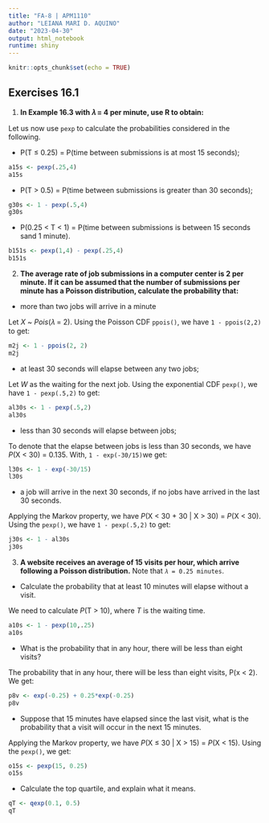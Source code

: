 ---
title: "FA-8 | APM1110"
author: "LEIANA MARI D. AQUINO"
date: "2023-04-30"
output: html_notebook
runtime: shiny
---

```{r setup, include=FALSE}
knitr::opts_chunk$set(echo = TRUE)
```

## **Exercises 16.1** {style="Blue"}

1.  **In Example 16.3 with 𝜆 = 4 per minute, use R to obtain:**

Let us now use `pexp` to calculate the probabilities considered in the following.

-   P(T ≤ 0.25) = P(time between submissions is at most 15 seconds);

```{r, echo = FALSE}
a15s <- pexp(.25,4)
a15s
```

-   P(T \> 0.5) = P(time between submissions is greater than 30 seconds);

```{r, echo = FALSE}
g30s <- 1 - pexp(.5,4)
g30s
```

-   P(0.25 \< T \< 1) = P(time between submissions is between 15 seconds sand 1 minute).

```{r, echo = FALSE}
b151s <- pexp(1,4) - pexp(.25,4)
b151s
```

2.  **The average rate of job submissions in a computer center is 2 per minute. If it can be assumed that the number of submissions per minute has a Poisson distribution, calculate the probability that:**

-   more than two jobs will arrive in a minute

Let *X* \~ *Pois*(𝜆 = 2). Using the Poisson CDF `ppois()`, we have `1 - ppois(2,2)` to get:

```{r, echo = FALSE}
m2j <- 1 - ppois(2, 2)
m2j
```

-   at least 30 seconds will elapse between any two jobs;

Let *W* as the waiting for the next job. Using the exponential CDF `pexp()`, we have `1 - pexp(.5,2)` to get:

```{r, echo = FALSE}
al30s <- 1 - pexp(.5,2)
al30s
```

-   less than 30 seconds will elapse between jobs;

To denote that the elapse between jobs is less than 30 seconds, we have *P*(X \< 30) = 0.135. With, `1 - exp(-30/15)`we get:

```{r, echo = FALSE}
l30s <- 1 - exp(-30/15)
l30s
```

-   a job will arrive in the next 30 seconds, if no jobs have arrived in the last 30 seconds.

Applying the Markov property, we have *P*(X \< 30 + 30 \| X \> 30) = *P*(X \< 30). Using the `pexp()`, we have `1 - pexp(.5,2)` to get:

```{r, echo = FALSE}
j30s <- 1 - al30s
j30s
```

3.  **A website receives an average of 15 visits per hour, which arrive following a Poisson distribution.** Note that `𝜆 = 0.25 minutes`.

-   Calculate the probability that at least 10 minutes will elapse without a visit.

We need to calculate *P*(T \> 10), where *T* is the waiting time.

```{r, echo = FALSE}
a10s <- 1 - pexp(10,.25)
a10s
```

-   What is the probability that in any hour, there will be less than eight visits?

The probability that in any hour, there will be less than eight visits, P(x \< 2). We get:

```{r, echo = FALSE}
p8v <- exp(-0.25) + 0.25*exp(-0.25)
p8v
```

-   Suppose that 15 minutes have elapsed since the last visit, what is the probability that a visit will occur in the next 15 minutes.

Applying the Markov property, we have *P*(X ≤ 30 \| X \> 15) = *P*(X \< 15). Using the `pexp()`, we get:

```{r, echo = FALSE}
o15s <- pexp(15, 0.25)
o15s
```

-   Calculate the top quartile, and explain what it means.

```{r, echo = FALSE}
qT <- qexp(0.1, 0.5)
qT
```
